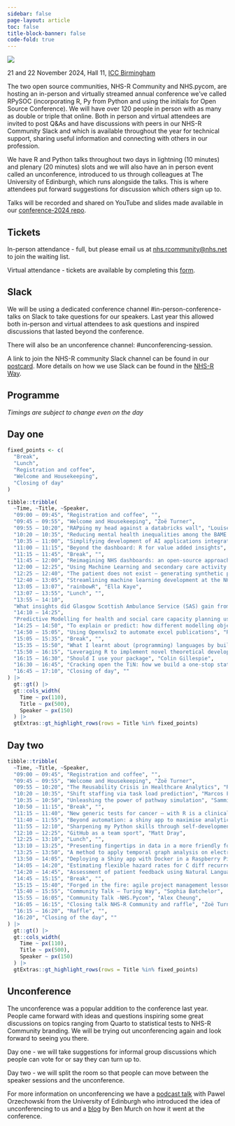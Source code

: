 ```yaml
---
sidebar: false
page-layout: article
toc: false
title-block-banner: false
code-fold: true
---
```


![](img/rpysoc-24-banner.png){fig-alt="RPYSOC conference 2024 banner."}

21 and 22 November 2024, Hall 11, [ICC Birmingham](https://www.theicc.co.uk/)

The two open source communities, NHS-R Community and NHS.pycom, are hosting an in-person and virtually streamed annual conference we've called RPySOC (incorporating R, Py from Python and using the initials for Open Source Conference). We will have over 120 people in person with as many as double or triple that online. Both in person and virtual attendees are invited to post Q&As and have discussions with peers in our NHS-R Community Slack and which is available throughout the year for technical support, sharing useful information and connecting with others in our profession. 
 
We have R and Python talks throughout two days in lightning (10 minutes) and plenary (20 minutes) slots and we will also have an in person event called an unconference, introduced to us through colleagues at The University of Edinburgh, which runs alongside the talks. This is where attendees put forward suggestions for discussion which others sign up to.

Talks will be recorded and shared on YouTube and slides made available in our [conference-2024 repo](https://github.com/nhs-r-community/conference-2024).

## Tickets

In-person attendance - full, but please email us at [nhs.rcommunity@nhs.net](mailto:nhs.rcommunity@nhs.net) to join the waiting list. 

Virtual attendance - tickets are available by completing this [form](https://forms.office.com/e/NBcjv7LVJ4).

## Slack

We will be using a dedicated conference channel #in-person-conference-talks on Slack to take questions for our speakers. Last year this allowed both in-person and virtual attendees to ask questions and inspired discussions that lasted beyond the conference. 

There will also be an unconference channel: #unconferencing-session.

A link to join the NHS-R community Slack channel can be found in our [postcard](https://postcard.nhsrcommunity.com/). More details on how we use Slack can be found in the [NHS-R Way](https://nhsrway.nhsrcommunity.com/community-handbook.html#slack).

## Programme

*Timings are subject to change even on the day*

:::panel-tabset

## Day one

```r
fixed_points <- c(
  "Break",
  "Lunch",
  "Registration and coffee",
  "Welcome and Housekeeping",
  "Closing of day"
)

tibble::tribble(
  ~Time, ~Title, ~Speaker,
  "09:00 – 09:45", "Registration and coffee", "",
  "09:45 – 09:55", "Welcome and Housekeeping", "Zoë Turner",
  "09:55 – 10:20", "RAPping my head against a databricks wall", "Louise Schreuders",
  "10:20 – 10:35", "Reducing mental health inequalities among the BAME residents of Herefordshire and Worcestershire communities", "Oluwatimilehin Olabamiyo",
  "10:35 – 11:00", "Simplifying development of AI applications integrated in EHRs with Health Chain", "Jennifer Jiang-Kells",
  "11:00 – 11:15", "Beyond the dashboard: R for value added insights", "Nicola Farthing",
  "11:15 – 11:45", "Break", "",
  "11:45 – 12:00", "Reimagining NHS dashboards: an open-source approach with plotly-dash", "Jennifer Struthers",
  "12:00 – 12:25", "Using Machine Learning and secondary care activity data to identify risk of cancer earlier", "Scarlett Kynoch",
  "12:25 – 12:40", "The patient does not exist – generating synthetic patient data with Wasserstein GAN", "Simon Newey",
  "12:40 – 13:05", "Streamlining machine learning development at the NHS via open-source tools", "Elias Altrabsheh and James Sibbit",
  "13:05 – 13:07", "rainbowR", "Ella Kaye",
  "13:07 – 13:55", "Lunch", "",
  "13:55 – 14:10",
  "What insights did Glasgow Scottish Ambulance Service (SAS) gain from combining multiple data sources about all chest pain patients from 2023? We'll present about the process and findings of a 1-year long MSc dissertation project.", "Katalin Koszegi",
  "14:10 – 14:25",
  "Predictive Modelling for health and social care capacity planning using open data", "Sebastian Fox",
  "14:25 – 14:50", "To explain or predict: how different modelling objectives change how you use the same tools", "Chris Mainey",
  "14:50 – 15:05", "Using Openxlsx2 to automate excel publications", "Ruth Keane",
  "15:05 – 15:35", "Break", "",
  "15:35 – 15:50", "What I learnt about (programming) languages by building bilingual websites", "Rosemary Walmsley",
  "15:50 – 16:15", "Leveraging R to implement novel theoretical development in online ‘digital twin’ simulation modelling", "Richard Wood",
  "16:15 – 16:30", "Should I use your package", "Colin Gillespie",
  "16:30 – 16:45", "Cracking open the TiN: how we build a one-stop statistics website using R, GitHub and BigQuery", "Mohan Del",
  "16:45 – 17:10", "Closing of day", ""
) |>
  gt::gt() |>
  gt::cols_width(
    Time ~ px(110),
    Title ~ px(500),
    Speaker ~ px(150)
  ) |>
  gtExtras::gt_highlight_rows(rows = Title %in% fixed_points)
```

## Day two

```r
tibble::tribble(
  ~Time, ~Title, ~Speaker,
  "09:00 – 09:45", "Registration and coffee", "",
  "09:45 – 09:55", "Welcome and Housekeeping", "Zoë Turner",
  "09:55 – 10:20", "The Reusability Crisis in Healthcare Analytics", "Rhian Davies",
  "10:20 – 10:35", "Shift staffing via task load prediction", "Marcos Fabietti",
  "10:35 – 10:50", "Unleashing the power of pathway simulation", "Sammi Rosser",
  "10:50 – 11:15", "Break", "",
  "11:15 – 11:40", "New generic tests for cancer – with R is a clinical scientists best friend", "Joe Shaw",
  "11:40 – 11:55", "Beyond automation: a shiny app to maximise analytical impact routine reporting narrative", "Laura Birks",
  "11:55 – 12:10", "Sharpening my Python skills through self-development of web scraping bank complaints data", "Kenneth Quan",
  "12:10 – 12:25", "GitHub as a team sport", "Matt Dray",
  "12:25 – 13:10", "Lunch", "",
  "13:10 – 13:25", "Presenting fingertips in data in a more friendly format", "Rachel Brown",
  "13:25 – 13:50", "A method to apply temporal graph analysis on electronic patient record data to explore healthcare professional patient interaction intensity", "John Booth",
  "13:50 – 14:05", "Deploying a Shiny app with Docker in a Raspberry Pi", "Pablo León Ródenas",
  "14:05 – 14:20", "Estimating flexible hazard rates for C diff recurrence from electronic health records using the SplinHazard Regression package and other methods in R", "Elisabeth Dietz",
  "14:20 – 14:45", "Assessment of patient feedback using Natural Language Processing (NLP) and textual data analysis in R", "Ana Singh",
  "14:45 – 15:15", "Break", "",
  "15:15 – 15:40", "Forged in the fire: agile project management lessons from the frontline", "Chris Beeley",
  "15:40 – 15:55", "Community Talk – Turing Way", "Sophia Batchelor",
  "15:55 – 16:05", "Community Talk -NHS.Pycom", "Alex Cheung",
  "16:05 – 16:15", "Closing talk NHS-R Community and raffle", "Zoë Turner",
  "16:15 – 16:20", "Raffle", "",
  "16:20", "Closing of the day", ""
) |>
  gt::gt() |>
  gt::cols_width(
    Time ~ px(110),
    Title ~ px(500),
    Speaker ~ px(150)
  ) |>
  gtExtras::gt_highlight_rows(rows = Title %in% fixed_points)
```

## Unconference

The unconference was a popular addition to the conference last year. People came forward with ideas and questions inspiring some great discussions on topics ranging from Quarto to statistical tests to NHS-R Community branding. We will be trying out unconferencing again and look forward to seeing you there.

Day one - we will take suggestions for informal group discussions which people can vote for or say they can turn up to.

Day two - we will split the room so that people can move between the speaker sessions and the unconference. 

For more information on unconferencing we have a [podcast talk](https://nhsrcommunity.substack.com/p/nhs-r-podcast-14th-december-unconferences-6da?utm_source=substack&utm_medium=email) with Pawel Orzechowski from the University of Edinburgh who introduced the idea of unconferencing to us and a [blog](blog/what-was-the-unconference.qmd) by Ben Murch on how it went at the conference.

:::
